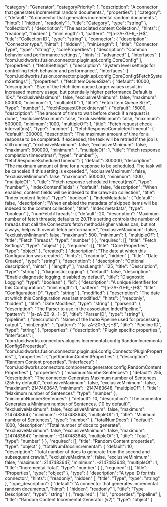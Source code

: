   "category": "Generator",
  "categoryPriority": 1,
  "description": "A connector that generates incremental random documents.",
  "properties": {
    "category": {
      "default": "A connector that generates incremental random documents.",
      "hints": [
        "hidden",
        "readonly"
      ],
      "title": "Category",
      "type": "string"
    },
    "collection": {
      "description": "The associated content Collection.",
      "hints": [
        "readonly",
        "hidden"
      ],
      "minLength": 1,
      "pattern": "^[a-zA-Z0-9_-]+$",
      "title": "Collection ID",
      "type": "string"
    },
    "connector": {
      "description": "Connector type.",
      "hints": [
        "hidden"
      ],
      "minLength": 1,
      "title": "Connector Type",
      "type": "string"
    },
    "coreProperties": {
      "description": "Common behavior and performance settings.",
      "hints": [
        "advanced"
      ],
      "interfaces": [
        "com.lucidworks.fusion.connector.plugin.api.config.CoreConfig"
      ],
      "properties": {
        "fetchSettings": {
          "description": "System level settings for controlling fetch behavior and performance.",
          "interfaces": [
            "com.lucidworks.fusion.connector.plugin.api.config.CoreConfig$FetchSystemSettings"
          ],
          "properties": {
            "fetchItemQueueSize": {
              "default": 10000,
              "description": "Size of the fetch item queue.Larger values result in increased memory usage, but potentially higher performance.Default is 10k.",
              "exclusiveMaximum": false,
              "exclusiveMinimum": false,
              "maximum": 500000,
              "minimum": 1,
              "multipleOf": 1,
              "title": "Fetch Item Queue Size",
              "type": "number"
            },
            "fetchRequestCheckInterval": {
              "default": 15000,
              "description": "The amount of time to wait before check if a request is done",
              "exclusiveMaximum": false,
              "exclusiveMinimum": false,
              "maximum": 500000,
              "minimum": 1000,
              "multipleOf": 1,
              "title": "Fetch request check interval(ms)",
              "type": "number"
            },
            "fetchResponseCompletedTimeout": {
              "default": 300000,
              "description": "The maximum amount of time for a response to be completed. If exceeded, the task will be retried if the job is still running",
              "exclusiveMaximum": false,
              "exclusiveMinimum": false,
              "maximum": 600000,
              "minimum": 1,
              "multipleOf": 1,
              "title": "Fetch response completion timeout(ms)",
              "type": "number"
            },
            "fetchResponseScheduledTimeout": {
              "default": 300000,
              "description": "The maximum amount of time for a response to be scheduled. The task will be canceled if this setting is exceeded.",
              "exclusiveMaximum": false,
              "exclusiveMinimum": false,
              "maximum": 500000,
              "minimum": 1000,
              "multipleOf": 1,
              "title": "Fetch response scheduled timeout(ms)",
              "type": "number"
            },
            "indexContentFields": {
              "default": false,
              "description": "When enabled, content fields will be indexed to the crawl-db collection",
              "title": "Index content fields",
              "type": "boolean"
            },
            "indexMetadata": {
              "default": false,
              "description": "When enabled the metadata of skipped items will be indexed to the content collection",
              "title": "Index metadata",
              "type": "boolean"
            },
            "numFetchThreads": {
              "default": 20,
              "description": "Maximum number of fetch threads; defaults to 20.This setting controls the number of threads that call the Connectors fetch method.Higher values can, but not always, help with overall fetch performance.",
              "exclusiveMaximum": false,
              "exclusiveMinimum": false,
              "maximum": 500,
              "minimum": 1,
              "multipleOf": 1,
              "title": "Fetch Threads",
              "type": "number"
            }
          },
          "required": [],
          "title": "Fetch Settings",
          "type": "object"
        }
      },
      "required": [],
      "title": "Core Properties",
      "type": "object"
    },
    "created": {
      "description": "The date at which this Configuration was created.",
      "hints": [
        "readonly",
        "hidden"
      ],
      "title": "Date Created",
      "type": "string"
    },
    "description": {
      "description": "Optional description",
      "hints": [
        "lengthy"
      ],
      "maxLength": 125,
      "title": "Description",
      "type": "string"
    },
    "diagnosticLogging": {
      "default": false,
      "description": "Enable diagnostic logging; disabled by default",
      "title": "Diagnostic Logging",
      "type": "boolean"
    },
    "id": {
      "description": "A unique identifier for this Configuration.",
      "minLength": 1,
      "pattern": "^[a-zA-Z0-9_-]+$",
      "title": "Configuration ID",
      "type": "string"
    },
    "modified": {
      "description": "The date at which this Configuration was last modified.",
      "hints": [
        "readonly",
        "hidden"
      ],
      "title": "Date Modified",
      "type": "string"
    },
    "parserId": {
      "description": "The Parser to use in the associated IndexPipeline.",
      "pattern": "^[a-zA-Z0-9_-]+$",
      "title": "Parser ID",
      "type": "string"
    },
    "pipeline": {
      "description": "Name of the IndexPipeline used for processing output.",
      "minLength": 1,
      "pattern": "^[a-zA-Z0-9_-]+$",
      "title": "Pipeline ID",
      "type": "string"
    },
    "properties": {
      "description": "Plugin specific properties.",
      "interfaces": [
        "com.lucidworks.connectors.plugins.Incremental.config.RandomIncrementalConfig$Properties",
        "com.lucidworks.fusion.connector.plugin.api.config.ConnectorPluginProperties"
      ],
      "properties": {
        "getRandomContentProperties": {
          "description": "Random Content properties",
          "interfaces": [
            "com.lucidworks.connectors.components.generator.config.RandomContentProperties"
          ],
          "properties": {
            "maximumNumberSentences": {
              "default": 255,
              "description": "The connector Generates Maximum number of Sentences. (255 by default)",
              "exclusiveMaximum": false,
              "exclusiveMinimum": false,
              "maximum": 2147483647,
              "minimum": -2147483648,
              "multipleOf": 1,
              "title": "Maximum number of Sentences",
              "type": "number"
            },
            "minimumNumberSentences": {
              "default": 10,
              "description": "The connector Generates a Minimum number of Sentences. (10 by default)",
              "exclusiveMaximum": false,
              "exclusiveMinimum": false,
              "maximum": 2147483647,
              "minimum": -2147483648,
              "multipleOf": 1,
              "title": "Minimum number of Sentences",
              "type": "number"
            },
            "totalNumDocs": {
              "default": 1000,
              "description": "Total number of docs to generate",
              "exclusiveMaximum": false,
              "exclusiveMinimum": false,
              "maximum": 2147483647,
              "minimum": -2147483648,
              "multipleOf": 1,
              "title": "Total",
              "type": "number"
            }
          },
          "required": [],
          "title": "Random Content properties",
          "type": "object"
        },
        "totalNumDocsIncremental": {
          "default": 10,
          "description": "Total number of docs to generate from the second and subsequent crawls.",
          "exclusiveMaximum": false,
          "exclusiveMinimum": false,
          "maximum": 2147483647,
          "minimum": -2147483648,
          "multipleOf": 1,
          "title": "Incremental Total",
          "type": "number"
        }
      },
      "required": [],
      "title": "Properties",
      "type": "object"
    },
    "type": {
      "description": "A type ID for this connector.",
      "hints": [
        "readonly",
        "hidden"
      ],
      "title": "Type",
      "type": "string"
    },
    "type_description": {
      "default": "A connector that generates incremental random documents.",
      "hints": [
        "hidden",
        "readonly"
      ],
      "title": "Type Description",
      "type": "string"
    }
  },
  "required": [
    "id",
    "properties",
    "pipeline"
  ],
  "title": "Random Content Incremental Generator (v2)",
  "type": "object"
}
